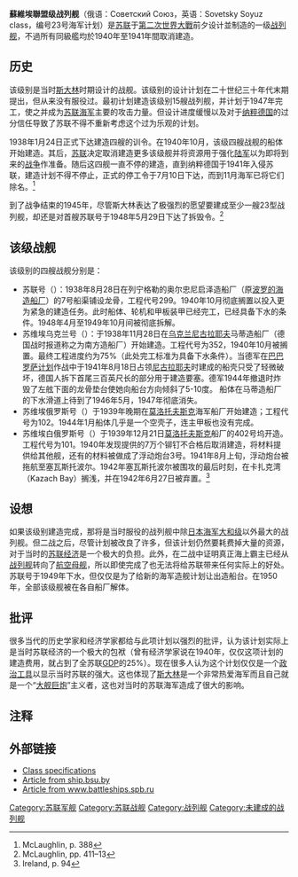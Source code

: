 {{軍艦模板
|名稱= 蘇維埃聯盟级 [[File:Naval_Ensign_of_the_Soviet_Union_(1950-1991).svg|30px]]<br /><small>Советский Союз</small>
|圖片=[[File:Sovietsky_Soyuz_1_June_1942.jpg|300px]]
|照片說明=建造中的「蘇聯號」，由德軍偵察單位於1942年6月間拍攝
|艦種= [[战列舰|战列舰]]
|艦名= 国名
|擁有國= {{URS}}
|前型= [[皇帝尼古拉一世號戰艦_(1916年)|皇帝尼古拉一世号战列舰]]
|次型= 最高級別
|同型= 苏联号<br />苏维埃乌克兰号<br />苏维埃俄罗斯号<br />苏维埃白俄罗斯号
|开工= 4
|竣工= 0
|結局= 终止建造、拆毁或作为靶船击沉
|基準= 60190吨
|滿載= 67370吨
|長度= 269.4米
|闊度= 38.9米
|吃水= 10.4米
|引擎= 12座锅炉、四座55000马力蒸汽轮机、单级减速齿轮、四轴。
|極速= 29節
|續航= 14節10,000公里
|乘員= 2296人（66名军官）
|艦載機=
|裝備= 3座三联装406.4毫米50倍口径主炮<br>6座双联装152毫米副炮<br>12门100毫米高射炮<br>10座四联装37毫米高射炮
|裝甲= 侧舷装甲：375~420毫米<br>防水隔壁：230~365毫米<br>炮塔防盾：425毫米<br>舰桥装甲：495毫米<br>甲板装甲：100~150毫米
}}
'''蘇維埃聯盟级战列舰'''（俄语：Советский Союз，英语：Sovetsky Soyuz class，编号23号海军计划）是[[苏联|苏联]]于[[第二次世界大戰|第二次世界大戰]]前夕设计並制造的一级[[战列舰|战列舰]]，不過所有同級艦均於1940年至1941年間取消建造。

== 历史 ==
该级别是当时[[斯大林|斯大林]]时期设计的战舰。该级别的设计计划在二十世纪三十年代末期提出，但从来没有服役过。最初计划建造该级别15艘战列舰，并计划于1947年完工，使之并成为[[苏联海军|苏联海军]]主要的攻击力量。但设计进度缓慢以及对于[[纳粹德国|纳粹德国]]的过分信任导致了苏联不得不重新考虑这个过为乐观的计划。

1938年1月24日正式下达建造四艘的训令。在1940年10月，该级四艘战舰的船体开始建造。其后，[[苏联|苏联]]决定取消建造更多该级舰并将资源用于强化[[苏联陆军|陆军]]以为即将到来的[[第二次世界大战|战争]]作准备。随后这四舰一直不停的建造，直到纳粹德国于1941年入侵苏联，建造计划不得不停止，正式的停工令于7月10日下达，而到11月海军已将它们除名。<ref>McLaughlin, p. 388 </ref>

到了战争结束的1945年，尽管斯大林表达了极强烈的愿望要建成至少一艘23型战列舰，却还是对首艘苏联号于1948年5月29日下达了拆毁令。<ref>McLaughlin, pp. 411–13</ref>

== 该级战舰 ==
该级别的四艘战舰分别是：
* 苏联号（{{lang|ru|Советский Союз}}）：1938年8月28日在列宁格勒的奥尔忠尼启泽造船厂（原[[波罗的海造船厂|波罗的海造船厂]]）的7号船渠铺设龙骨，工程代号299。1940年10月彻底搁置以投入更为紧急的建造任务。此时船体、轮机和甲板装甲已经完工，已经具备下水的条件。1948年4月至1949年10月间被彻底拆解。
* 苏维埃乌克兰号（{{lang|ru|Советская Украина}}）：于1938年11月28日在[[乌克兰|乌克兰]][[尼古拉耶夫|尼古拉耶夫]]马蒂造船厂（德国战时报道称之为南方造船厂）开始建造。工程代号为352，1940年10月被搁置。最终工程进度约为75%（此处完工标准为具备下水条件）。当德军在[[巴巴罗萨计划|巴巴罗萨计划]]作战中于1941年8月18日占领[[尼古拉耶夫|尼古拉耶夫]]时建成的船壳只受了轻微破坏，德国人拆下首尾三百英尺长的部分用于建造要塞。德军1944年撤退时炸毁了左舷下面的龙骨垫台使她向船台方向倾斜了5-10度。 船体在马蒂造船厂的下水滑道上待到了1946年5月，1947年彻底消失。
* 苏维埃俄罗斯号（{{lang|ru|Советская Россия}}）于1939年晚期在[[北德文斯克|莫洛托夫斯克]]海军船厂开始建造；工程代号为102。1944年1月船体几乎是一个空壳子，连主甲板也没有完成。
* 苏维埃白俄罗斯号（{{lang|ru|Советская Белоруссия}}）于1939年12月21日[[北德文斯克|莫洛托夫斯克]]船厂的402号坞开造。工程代号为101。1940年发现提供的7万个铆钉不合格后取消建造，将材料提供给其他舰，还有的材料被做成了浮动炮台3号。1941年8月上旬，浮动炮台被拖航至塞瓦斯托波尔。1942年塞瓦斯托波尔被围攻的最后时刻，在卡扎克湾（Kazach Bay）搁浅，并在1942年6月27日被弃置。<ref>Ireland, p. 94</ref>

== 设想 ==
如果该级别建造完成，那将是当时服役的战列舰中除[[日本海军|日本海军]][[大和级战列舰|大和级]]以外最大的战列舰。但二战之后，尽管计划被改良了许多，但该计划仍然要耗费掉大量的资源，对于当时的[[苏联经济|苏联经济]]是一个极大的负担。此外，在二战中证明真正海上霸主已经从[[战列舰|战列舰]]转向了[[航空母舰|航空母舰]]，所以即使完成了也无法将给苏联带来任何实际上的好处。苏联号于1949年下水，但仅仅是为了给新的海军造舰计划让出造船台。在1950年，全部该级舰被在各自船厂解体。

== 批评 ==
很多当代的历史学家和经济学家都给与此项计划以强烈的批评，认为该计划实际上是当时苏联经济的一个极大的包袱（曾有经济学家说在1940年，仅仅这项计划的建造费用，就占到了全苏联[[GDP|GDP]]的25%）。现在很多人认为这个计划仅仅是一个[[政治工具|政治工具]]以显示当时苏联的强大。这也体现了[[斯大林|斯大林]]是一个非常热爱海军而且自己就是一个“[[大舰巨炮主义|大舰巨炮]]”主义者，这也对当时的苏联海军造成了很大的影响。

== 注释 ==
{{reflist}}

==外部链接==
* [https://web.archive.org/web/20060704210410/http://web.ukonline.co.uk/aj.cashmore/russia/battleships/sovietskysoyuz/sovietskysoyuz.html Class specifications]
* [http://ship.bsu.by/main.asp?id=100157 Article from ship.bsu.by] {{Wayback|url=http://ship.bsu.by/main.asp?id=100157 |date=20080110163757 }} {{ru icon}}
* [http://www.battleships.spb.ru/0796/history.html Article from www.battleships.spb.ru] {{Wayback|url=http://www.battleships.spb.ru/0796/history.html |date=20200222075222 }} {{ru icon}}
{{二戰蘇聯海軍艦船}}
{{俄羅斯帝國/蘇聯/俄羅斯海軍戰艦和戰鬥巡洋艦}}
{{末代战列舰}}
[[Category:苏联军舰|Category:苏联军舰]]
[[Category:苏联战舰|Category:苏联战舰]]
[[Category:战列舰|Category:战列舰]]
[[Category:未建成的战列舰|Category:未建成的战列舰]]